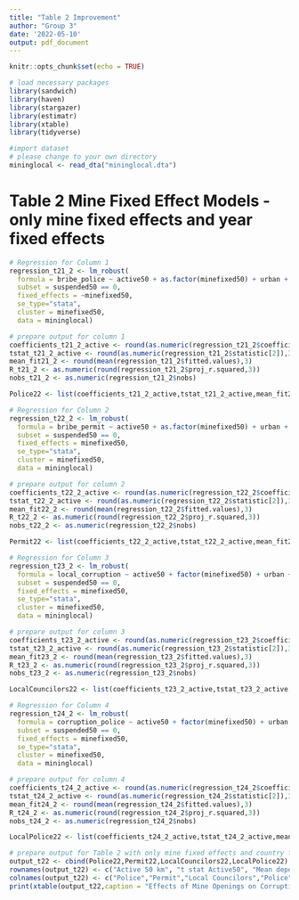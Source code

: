 ```yaml
---
title: "Table 2 Improvement"
author: "Group 3"
date: '2022-05-10'
output: pdf_document
---
```


```r
knitr::opts_chunk$set(echo = TRUE)
```

```r
# load necessary packages
library(sandwich)
library(haven)
library(stargazer)
library(estimatr)
library(xtable)
library(tidyverse)

#import dataset
# please change to your own directory
mininglocal <- read_dta("mininglocal.dta")
```

# Table 2 Mine Fixed Effect Models - only mine fixed effects and year fixed effects
```r
# Regression for Column 1
regression_t21_2 <- lm_robust(
  formula = bribe_police ~ active50 + as.factor(minefixed50) + urban + age + age2 + female + education + as.factor(year),
  subset = suspended50 == 0,
  fixed_effects = ~minefixed50,
  se_type="stata", 
  cluster = minefixed50,
  data = mininglocal)

# prepare output for column 1
coefficients_t21_2_active <- round(as.numeric(regression_t21_2$coefficients[2]),3)
tstat_t21_2_active <- round(as.numeric(regression_t21_2$statistic[2]),3)
mean_fit21_2 <- round(mean(regression_t21_2$fitted.values),3)
R_t21_2 <- as.numeric(round(regression_t21_2$proj_r.squared,3))
nobs_t21_2 <- as.numeric(regression_t21_2$nobs)

Police22 <- list(coefficients_t21_2_active,tstat_t21_2_active,mean_fit21_2,R_t21_2,nobs_t21_2)
```

```r
# Regression for Column 2
regression_t22_2 <- lm_robust(
  formula = bribe_permit ~ active50 + as.factor(minefixed50) + urban + age + age2 + female + education + as.factor(year),
  subset = suspended50 == 0,
  fixed_effects = minefixed50,
  se_type="stata", 
  cluster = minefixed50,
  data = mininglocal)

# prepare output for column 2
coefficients_t22_2_active <- round(as.numeric(regression_t22_2$coefficients[2]),3)
tstat_t22_2_active <- round(as.numeric(regression_t22_2$statistic[2]),3)
mean_fit22_2 <- round(mean(regression_t22_2$fitted.values),3)
R_t22_2 <- as.numeric(round(regression_t22_2$proj_r.squared,3))
nobs_t22_2 <- as.numeric(regression_t22_2$nobs)

Permit22 <- list(coefficients_t22_2_active,tstat_t22_2_active,mean_fit22_2,R_t22_2,nobs_t22_2)
```

```r
# Regression for Column 3
regression_t23_2 <- lm_robust(
  formula = local_corruption ~ active50 + factor(minefixed50) + urban + age + age2 + female + education + as.factor(year),
  subset = suspended50 == 0,
  fixed_effects = minefixed50,
  se_type="stata", 
  cluster = minefixed50,
  data = mininglocal)

# prepare output for column 3
coefficients_t23_2_active <- round(as.numeric(regression_t23_2$coefficients[2]),3)
tstat_t23_2_active <- round(as.numeric(regression_t23_2$statistic[2]),3)
mean_fit23_2 <- round(mean(regression_t23_2$fitted.values),3)
R_t23_2 <- as.numeric(round(regression_t23_2$proj_r.squared,3))
nobs_t23_2 <- as.numeric(regression_t23_2$nobs)

LocalCouncilors22 <- list(coefficients_t23_2_active,tstat_t23_2_active,mean_fit23_2,R_t23_2,nobs_t23_2)
```

```r
# Regression for Column 4
regression_t24_2 <- lm_robust(
  formula = corruption_police ~ active50 + factor(minefixed50) + urban + age + age2 + female + education + as.factor(year),
  subset = suspended50 == 0,
  fixed_effects = minefixed50,
  se_type="stata", 
  cluster = minefixed50,
  data = mininglocal)

# prepare output for column 4
coefficients_t24_2_active <- round(as.numeric(regression_t24_2$coefficients[2]),3)
tstat_t24_2_active <- round(as.numeric(regression_t24_2$statistic[2]),3)
mean_fit24_2 <- round(mean(regression_t24_2$fitted.values),3)
R_t24_2 <- as.numeric(round(regression_t24_2$proj_r.squared,3))
nobs_t24_2 <- as.numeric(regression_t24_2$nobs)

LocalPolice22 <- list(coefficients_t24_2_active,tstat_t24_2_active,mean_fit24_2,R_t24_2,nobs_t24_2)
```

```r
# prepare output for Table 2 with only mine fixed effects and country fixed effects
output_t22 <- cbind(Police22,Permit22,LocalCouncilors22,LocalPolice22)
rownames(output_t22) <- c("Active 50 km", "t stat Active50", "Mean dependent variable","R-squared","Observations")
colnames(output_t22) <- c("Police","Permit","Local Councilors","Police")
print(xtable(output_t22,caption = "Effects of Mine Openings on Corruption: Mine Fixed Effects",include.rownames=TRUE,digits = 3, ),caption.placement = "top")
```
